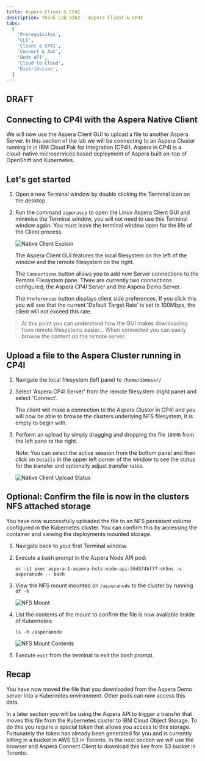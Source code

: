 ```yaml
---
title: Aspera Client & CP4I
description: Think Lab 5352 - Aspera Client & CP4I
tabs:
  [
    'Prerequisites',
    'CLI',
    'Client & CP4I',
    'Connect & AoC',
    'Node API',
    'Cloud to Cloud',
    'Distribution',
  ]
---
```



<h2 style={{color: 'red'}}>DRAFT</h2>

## Connecting to CP4I with the Aspera Native Client

We will now use the Aspera Client GUI to upload a file to another Aspera Server. In this
section of the lab we will be connecting to an Aspera Cluster running in in IBM Cloud Pak
for Integration (CP4I). Aspera in CP4I is a cloud-native microservices based deployment of
Aspera built on-top of OpenShift and Kubernetes.

## Let's get started

1. Open a new Terminal window by double clicking the Terminal icon on the desktop.

1. Run the command `asperascp` to open the Linux Aspera Client GUI and minimise the
   Terminal window, you will not need to use this Terminal window again. You must leave
   the terminal window open for the life of the Client process.

   ![Native Client Explain](./images/native-client-explain.png)

   The Aspera Client GUI features the local filesystem on the left of the window and the
   remote filesystem on the right.

   The `Connections` button allows you to add new Server connections to the Remote
   Filesystem pane. There are currently two connections configured; the Aspera CP4I Server
   and the Aspera Demo Server.

   The `Preferences` button displays client side preferences. If you click this you will
   see that the current 'Default Target Rate' is set to 100Mbps, the client will not
   exceed this rate.

> At this point you can understand how the GUI makes downloading from remote filesystems
> easier... When connected you can easily browse the content on the remote server.

## Upload a file to the Aspera Cluster running in CP4I

1. Navigate the local filesystem (left pane) to `/home/ibmuser/`

1. Select 'Aspera CP4I Server' from the remote filesystem (right pane) and select
   'Connect'.

   The client will make a connection to the Aspera Cluster in CP4I and you will now be
   able to browse the clusters underlying NFS filesystem, it is empty to begin with.

1. Perform an upload by simply dragging and dropping the file `100MB` from the left pane
   to the right.

   Note: You can select the active session from the bottom panel and then click on
   `Details` in the upper left corner of the window to see the status for the transfer and
   optionally adjust transfer rates.

   ![Native Client Upload Status](./images/native-client-upload-status.png)

## Optional: Confirm the file is now in the clusters NFS attached storage

You have now successfully uploaded the file to an NFS persistent volume configured in the
Kubernetes cluster. You can confirm this by accessing the container and viewing the
deployments mounted storage.

1. Navigate back to your first Terminal window.

1. Execute a bash prompt in the Aspera Node API pod:

   `oc -it exec aspera-1-aspera-hsts-node-api-56d574bf77-sk5ns -c asperanode -- bash`

1. View the NFS mount mounted on `/asperanode` to the cluster by running `df -h`

   ![NFS Mount](./images/native-client-nfs-mount.png)

1. List the contents of the mount to confirm the file is now available inside of
   Kubernetes:

   `ls -h /asperanode`

   ![NFS Mount Contents](./images/native-client-nfs-mount-contents.png)

1. Execute `exit` from the terminal to exit the bash prompt.

## Recap

You have now moved the file that you downloaded from the Aspera Demo server into a
Kubernetes environment. Other pods can now access this data.

In a later section you will be using the Aspera API to trigger a transfer that moves this
file from the Kubernetes cluster to IBM Cloud Object Storage. To do this you require a
special token that allows you access to this storage. Fortunately the token has already
been generated for you and is currently sitting in a bucket in AWS S3 in Toronto. In the
next section we will use the browser and Aspera Connect Client to download this key from
S3 bucket in Toronto.
